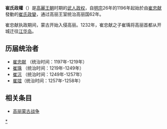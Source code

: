 {{朝鲜历史|隐藏=1}}

'''崔氏政權'''（{{lang|ko|'''최씨정권'''}}）是[[高麗王朝|高麗王朝]]时期的[[武人政权|武人政权]]，自[[高麗明宗|明宗]]26年的1196年起始於由[[崔忠献|崔忠献]]發動的[[崔氏政變|崔氏政變]]，通过高丽王室统治高丽国62年。

崔忠献执政期间，蒙古开始入侵高丽。1232年，崔忠献之子崔瑀将高丽首都从开城迁往[[江华岛|江华岛]]。

==历届统治者==
*[[崔忠献|崔忠献]] （统治时间：1197年-1219年）
*[[崔瑀|崔瑀]]  （统治时间：1219年-1249年）
*[[崔沆_(高麗武臣)|崔沆]] （统治时间：1249年-1257年）     
*[[崔竩|崔竩]]（统治时间：1257年-1258年）

==相关条目==
*[[高丽蒙古战争|高丽蒙古战争]]
{{武臣政權執政者}}
[[Category:崔氏政权|*]]